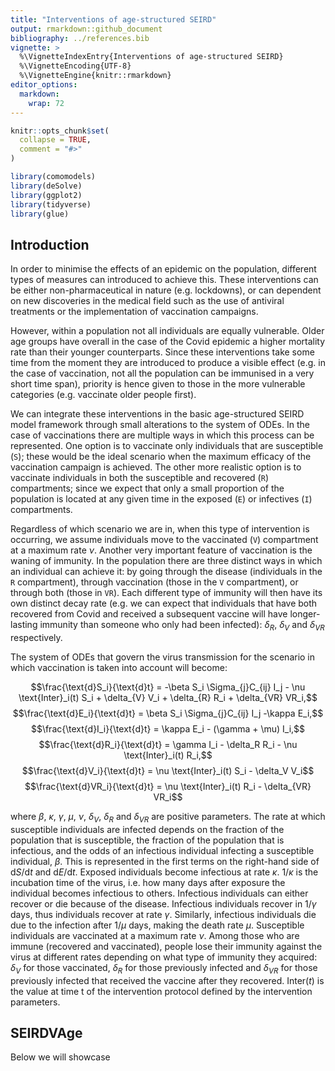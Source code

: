 ```yaml
---
title: "Interventions of age-structured SEIRD"
output: rmarkdown::github_document
bibliography: ../references.bib
vignette: >
  %\VignetteIndexEntry{Interventions of age-structured SEIRD}
  %\VignetteEncoding{UTF-8}
  %\VignetteEngine{knitr::rmarkdown}
editor_options:
  markdown:
    wrap: 72
---
```


```r
knitr::opts_chunk$set(
  collapse = TRUE,
  comment = "#>"
)
```

```r
library(comomodels)
library(deSolve)
library(ggplot2)
library(tidyverse)
library(glue)
```

## Introduction

In order to minimise the effects of an epidemic on the population, different types
of measures can introduced to achieve this. These interventions can be either
non-pharmaceutical in nature (e.g.\ lockdowns), or can dependent on new discoveries
in the medical field such as the use of antiviral treatments or the implementation
of vaccination campaigns.

However, within a population not all individuals are equally vulnerable. Older age
groups have overall in the case of the Covid epidemic a higher mortality rate than
their younger counterparts. Since these interventions take some time from the moment
they are introduced to produce a visible effect (e.g. in the case of vaccination,
not all the population can be immunised in a very short time span), priority is
hence given to those in the more vulnerable categories (e.g. vaccinate older people first).

We can integrate these interventions in the basic age-structured SEIRD model
framework through small alterations to the system of ODEs. In the case of vaccinations
there are multiple ways in which this process can be represented. One option is
to vaccinate only individuals that are susceptible (`S`); these would be the ideal
scenario when the maximum efficacy of the vaccination campaign is achieved. The
other more realistic option is to vaccinate individuals in both the susceptible
and recovered (`R`) compartments; since we expect that only a small proportion of
the population is located at any given time in the exposed (`E`) or infectives (`I`)
compartments.

Regardless of which scenario we are in, when this type of intervention is occurring,
we assume individuals move to the vaccinated (`V`) compartment at a maximum rate $\nu$.
Another very important feature of vaccination is the waning of immunity. In the
population there are three distinct ways in which an individual can achieve it:
by going through the disease (individuals in the `R` compartment), through vaccination
(those in the `V` compartment), or through both (those in `VR`). Each different type
of immunity will then have its own distinct decay rate (e.g. we can expect that
individuals that have both recovered from Covid and received a subsequent vaccine
will have longer-lasting immunity than someone who only had been infected): $\delta_R$,
$\delta_V$ and $\delta_{VR}$ respectively.

The system of ODEs that govern the virus transmission for the scenario in which
vaccination is taken into account will become:

$$\frac{\text{d}S_i}{\text{d}t} = -\beta S_i \Sigma_{j}C_{ij} I_j - \nu \text{Inter}_i(t) S_i + \delta_{V} V_i + \delta_{R} R_i + \delta_{VR} VR_i,$$
$$\frac{\text{d}E_i}{\text{d}t} = \beta S_i \Sigma_{j}C_{ij} I_j -\kappa E_i,$$
$$\frac{\text{d}I_i}{\text{d}t} = \kappa E_i - (\gamma + \mu) I_i,$$
$$\frac{\text{d}R_i}{\text{d}t} = \gamma I_i - \delta_R R_i - \nu \text{Inter}_i(t) R_i,$$
$$\frac{\text{d}V_i}{\text{d}t} = \nu \text{Inter}_i(t) S_i - \delta_V V_i$$
$$\frac{\text{d}VR_i}{\text{d}t} = \nu \text{Inter}_i(t) R_i - \delta_{VR} VR_i$$

where $\beta$, $\kappa$, $\gamma$, $\mu$, $\nu$, $\delta_V$, $\delta_R$ and $\delta_{VR}$ are
positive parameters. The rate at which susceptible individuals are infected
depends on the fraction of the population that is susceptible, the fraction of
the population that is infectious, and the odds of an infectious individual
infecting a susceptible individual, $\beta$. This is represented in the
first terms on the right-hand side of $\text{d}S/ \text{d}t$ and $\text{d}E/ \text{d}t$.
Exposed individuals become infectious at rate $\kappa$. $1/ \kappa$ is
the incubation time of the virus, i.e. how many days after exposure the individual
becomes infectious to others. Infectious individuals can either recover or die
because of the disease. Infectious individuals recover in $1/ \gamma$
days, thus individuals recover at rate $\gamma$. Similarly, infectious
individuals die due to the infection after $1/ \mu$ days, making the death rate $\mu$.
Susceptible individuals are vaccinated at a maximum rate $\nu$. Among those who are immune
(recovered and vaccinated), people lose their immunity against the virus at different
rates depending on what type of immunity they acquired: $\delta_V$ for those vaccinated,
$\delta_R$ for those previously infected and $\delta_{VR}$ for those previously infected that
received the vaccine after they recovered. $\text{Inter}(t)$ is the value
at time t of the intervention protocol defined by the intervention parameters.

## SEIRDVAge

Below we will showcase